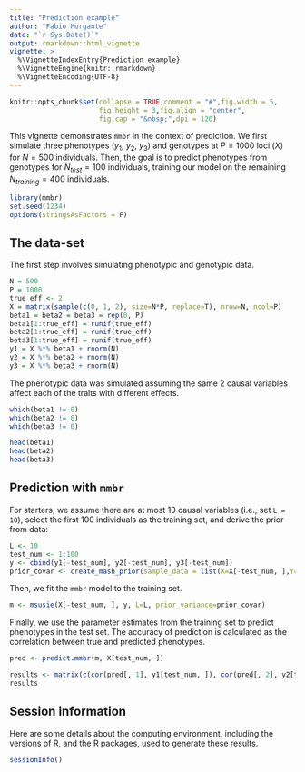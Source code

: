 ```yaml
---
title: "Prediction example"
author: "Fabio Morgante"
date: "`r Sys.Date()`"
output: rmarkdown::html_vignette
vignette: >
  %\VignetteIndexEntry{Prediction example}
  %\VignetteEngine{knitr::rmarkdown}
  %\VignetteEncoding{UTF-8}
---
```


```r
knitr::opts_chunk$set(collapse = TRUE,comment = "#",fig.width = 5,
                      fig.height = 3,fig.align = "center",
                      fig.cap = "&nbsp;",dpi = 120)
```

This vignette demonstrates `mmbr` in the context of prediction. We first simulate three phenotypes
($y_1$, $y_2$, $y_3$) and genotypes at $P = 1000$ loci ($X$) for $N = 500$ individuals. Then, the goal is
to predict phenotypes from genotypes for $N_{test} = 100$ individuals, training our model on the remaining 
$N_{training} = 400$ individuals.

```r
library(mmbr)
set.seed(1234)
options(stringsAsFactors = F)
```

## The data-set

The first step involves simulating phenotypic and genotypic data.

```r
N = 500
P = 1000
true_eff <- 2
X = matrix(sample(c(0, 1, 2), size=N*P, replace=T), nrow=N, ncol=P)
beta1 = beta2 = beta3 = rep(0, P)
beta1[1:true_eff] = runif(true_eff)
beta2[1:true_eff] = runif(true_eff)
beta3[1:true_eff] = runif(true_eff)
y1 = X %*% beta1 + rnorm(N)
y2 = X %*% beta2 + rnorm(N)
y3 = X %*% beta3 + rnorm(N)
```

The phenotypic data was simulated assuming the same 2 causal variables affect each of the traits with different effects.

```r
which(beta1 != 0)
which(beta2 != 0)
which(beta3 != 0)

head(beta1)
head(beta2)
head(beta3)
```

## Prediction with `mmbr`

For starters, we assume there are at most 10 causal variables (i.e., set `L = 10`), select the first 100 individuals as the training set,
and derive the prior from data:

```r
L <- 10
test_num <- 1:100
y <- cbind(y1[-test_num], y2[-test_num], y3[-test_num])
prior_covar <- create_mash_prior(sample_data = list(X=X[-test_num, ],Y=y,residual_variance=cov(y)), max_mixture_len=-1)
```

Then, we fit the `mmbr` model to the training set.

```r
m <- msusie(X[-test_num, ], y, L=L, prior_variance=prior_covar)
```

Finally, we use the parameter estimates from the training set to predict phenotypes in the test set. The accuracy of prediction is calculated as the correlation between true and predicted phenotypes.

```r
pred <- predict.mmbr(m, X[test_num, ])

results <- matrix(c(cor(pred[, 1], y1[test_num, ]), cor(pred[, 2], y2[test_num, ]), cor(pred[, 3], y3[test_num, ])), nrow=3, ncol=1)
results
```

## Session information

Here are some details about the computing environment, including the versions of R, and the R packages, used to generate these results.

```r
sessionInfo()
```

